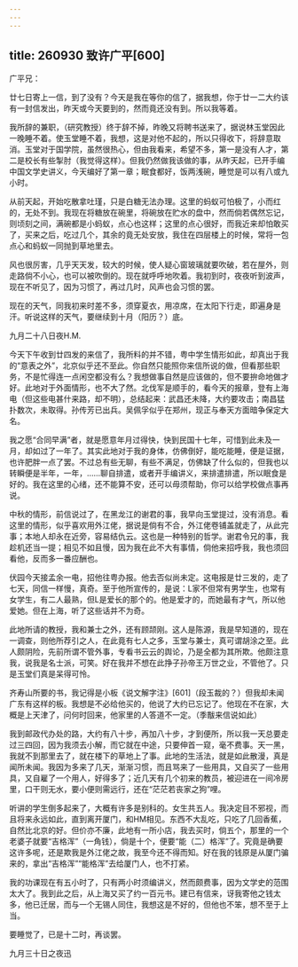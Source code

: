 ```yaml
---
---
---
```

title: 260930 致许广平[600]
---




广平兄：

廿七日寄上一信，到了没有？今天是我在等你的信了，据我想，你于廿一二大约该有一封信发出，昨天或今天要到的，然而竟还没有到。所以我等着。

我所辞的兼职，（研究教授）终于辞不掉，昨晚又将聘书送来了，据说林玉堂因此一晚睡不着。使玉堂睡不着，我想，这是对他不起的，所以只得收下，将辞意取消。玉堂对于国学院，虽然很热心，但由我看来，希望不多，第一是没有人才，第二是校长有些掣肘（我觉得这样）。但我仍然做我该做的事，从昨天起，已开手编中国文学史讲义，今天编好了第一章；眠食都好，饭两浅碗，睡觉是可以有八或九小时。

从前天起，开始吃散拿吐瑾，只是白糖无法办理。这里的蚂蚁可怕极了，小而红的，无处不到。我现在将糖放在碗里，将碗放在贮水的盘中，然而倘若偶然忘记，则顷刻之间，满碗都是小蚂蚁，点心也这样；这里的点心很好，而我近来却怕敢买了，买来之后，吃过几个，其余的竟无处安放，我住在四层楼上的时候，常将一包点心和蚂蚁一同抛到草地里去。

风也很厉害，几乎天天发，较大的时候，使人疑心窗玻璃就要吹破，若在屋外，则走路倘不小心，也可以被吹倒的。现在就呼呼地吹着。我初到时，夜夜听到波声，现在不听见了，因为习惯了，再过几时，风声也会习惯的罢。

现在的天气，同我初来时差不多，须穿夏衣，用凉席，在太阳下行走，即遍身是汗。听说这样的天气，要继续到十月（阳历？）底。

九月二十八日夜H.M.

今天下午收到廿四发的来信了，我所料的并不错，粤中学生情形如此，却真出于我的“意表之外”，北京似乎还不至此。你自然只能照你来信所说的做，但看那些职务，不是忙得连一点闲空都没有么？我想做事自然是应该做的，但不要拚命地做才好。此地对于外面情形，也不大了然。北伐军是顺手的，看今天的报章，登有上海电（但这些电甚什来路，却不明），总结起来：武昌还未降，大约要攻击；南昌猛扑数次，未取得。孙传芳已出兵。吴佩孚似乎在郑州，现正与奉天方面暗争保定大名。

我之愿“合同早满”者，就是愿意年月过得快，快到民国十七年，可惜到此未及一月，却如过了一年了。其实此地对于我的身体，仿佛倒好，能吃能睡，便是证据，也许肥胖一点了罢。不过总有些无聊，有些不满足，仿佛缺了什么似的，但我也以转瞬便是半年，一年，……聊自排遣，或者开手编讲义，来排遣排遣，所以眠食是好的。我在这里的心绪，还不能算不安，还可以毋须帮助，你可以给学校做点事再说。

中秋的情形，前信说过了，在黑龙江的谢君的事，我早向玉堂提过，没有消息。看这里的情形，似乎喜欢用外江佬，据说是倘有不合，外江佬卷铺盖就走了，从此完事；本地人却永在近旁，容易结仇云。这也是一种特别的哲学。谢君令兄的事，我趁机还当一提；相见不如且慢，因为我在此不大有事情，倘他来招呼我，我也须回看他，反而多一番应酬也。

伏园今天接孟余一电，招他往粤办报。他去否似尚未定。这电报是廿三发的，走了七天，同信一样慢，真奇。至于他所宣传的，是说：L家不但常有男学生，也常有女学生，有二人最熟，但L是爱长的那个的。他是爱才的，而她最有才气，所以他爱她。但在上海，听了这些话并不为奇。

此地所请的教授，我和兼士之外，还有顾颉刚。这人是陈源，我是早知道的，现在一调查，则他所荐引之人，在此竟有七人之多，玉堂与兼士，真可谓胡涂之至。此人颇阴险，先前所谓不管外事，专看书云云的舆论，乃是全都为其所欺。他颇注意我，说我是名士派，可笑。好在我并不想在此挣子孙帝王万世之业，不管他了。只是玉堂们真是呆得可怜。

齐寿山所要的书，我记得是小板《说文解字注》[601]（段玉裁的？）但我却未闻广东有这样的板。我想是不必给他买的，他说了大约已忘记了。他现在不在家，大概是上天津了，问何时回来，他家里的人答道不一定。（季黻来信说如此）

我到邮政代办处的路，大约有八十步，再加八十步，才到便所，所以我一天总要走过三四回，因为我须去小解，而它就在中途，只要伸首一窥，毫不费事。天一黑，我就不到那里去了，就在楼下的草地上了事。此地的生活法，就是如此散漫，真是闻所未闻。我因为多来了几天，渐渐习惯，而且骂来了一些用具，又自买了一些用具，又自雇了一个用人，好得多了；近几天有几个初来的教员，被迎进在一间冷房里，口干则无水，要小便则需远行，还在“茫茫若丧家之狗”哩。

听讲的学生倒多起来了，大概有许多是别科的。女生共五人。我决定目不邪视，而且将来永远如此，直到离开厦门，和HM相见。东西不大乱吃，只吃了几回香蕉，自然比北京的好。但价亦不廉，此地有一所小店，我去买时，倘五个，那里的一个老婆子就要“吉格浑”（一角钱），倘是十个，便要“能（二）格浑”了。究竟是确要这许多呢，还是欺我是外江佬之故，我至今还不得而知。好在我的钱原是从厦门骗来的，拿出“吉格浑”“能格浑”去给厦门人，也不打紧。

我的功课现在有五小时了，只有两小时须编讲义，然而颇费事，因为文学史的范围太大了。我到此之后，从上海又买了约一百元书。建已有信来，讶我寄他之钱太多，他已迁居，而与一个无锡人同住，我想这是不好的，但他也不笨，想不至于上当。

要睡觉了，已是十二时，再谈罢。

九月三十日之夜迅